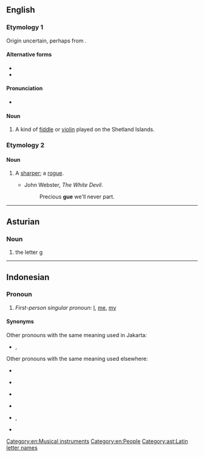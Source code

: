 {{also|Gue|gué|guê|güe|gu'e}}
==English==

===Etymology 1===
Origin uncertain, perhaps from {{etyl|non|en}} {{m|non|gígja}}.

====Alternative forms====
* {{l|en|gju}}
* {{l|en|gu}}

====Pronunciation====
* {{IPA|/ɡjuː/|lang=en}}

====Noun====
{{en-noun}}

# {{lb|en|Shetland}} A kind of [[fiddle]] or [[violin]] played on the Shetland Islands.

===Etymology 2===

====Noun====
{{en-noun}}

# {{lb|en|obsolete}} A [[sharper]]; a [[rogue]].
#* John Webster, ''The White Devil''.
#*:Precious '''gue''' we'll never part.

{{Webster 1913}}

[[Category:en:Musical instruments]]
[[Category:en:People]]

----

==Asturian==

===Noun===
{{ast-noun|f}}

# the letter [[g]]

[[Category:ast:Latin letter names]]

----

==Indonesian==
===Pronoun===
{{head|id|pronoun}}
# {{lb|id|Jakarta}} ''First-person singular pronoun'': [[I]], [[me]], [[my]]

====Synonyms====
Other pronouns with the same meaning used in Jakarta:
* {{l|id|aye}}, {{l|id|ogut}}

Other pronouns with the same meaning used elsewhere:
* {{l|id|aku}} {{q|informal}}
* {{l|id|ku}}
* {{l|id|daku}} {{q|poetic}}
* {{l|id|saya}} {{q|formal}}
* {{l|id|gua}}, {{l|id|gw}} {{q|Java}} 
* {{l|id|hamba}}